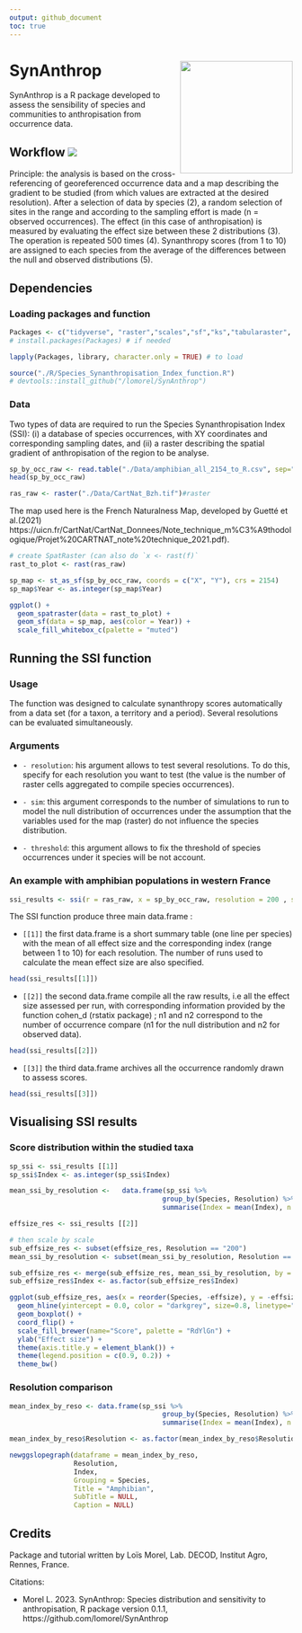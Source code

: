 ```yaml
---
output: github_document
toc: true
---
```


<!-- README.md is generated from README.Rmd. Please edit that file -->

# SynAnthrop <img src="./Figure/SynAnthrop_logo.png" align="right" alt="" width="200" />

SynAnthrop is a R package developed to assess the sensibility of species and communities to anthropisation from occurrence data.

## Workflow <img src="./Figure/Synanthrop_workflow.png" />
Principle: the analysis is based on the cross-referencing of georeferenced occurrence data and a map describing the gradient to be studied (from which values are extracted at the desired resolution). After a selection of data by species (2), a random selection of sites in the range and according to the sampling effort is made (n = observed occurrences). The effect (in this case of anthropisation) is measured by evaluating the effect size between these 2 distributions (3). The operation is repeated 500 times (4). Synanthropy scores (from 1 to 10) are assigned to each species from the average of the differences between the null and observed distributions (5).

## Dependencies
### Loading packages and function
```r
Packages <- c("tidyverse", "raster","scales","sf","ks","tabularaster", "terra", "tidyterra", "CGPfunctions")
# install.packages(Packages) # if needed

lapply(Packages, library, character.only = TRUE) # to load

source("./R/Species_Synanthropisation_Index_function.R")
# devtools::install_github("/lomorel/SynAnthrop")
```

### Data

Two types of data are required to run the Species Synanthropisation Index (SSI): (i) a database of species occurrences, with XY coordinates and corresponding sampling dates, and (ii) a raster describing the spatial gradient of anthropisation of the region to be analyse.

```r
sp_by_occ_raw <- read.table("./Data/amphibian_all_2154_to_R.csv", sep=";", h=T)
head(sp_by_occ_raw)
```

```r
ras_raw <- raster("./Data/CartNat_Bzh.tif")#raster
```

The map used here is the French Naturalness Map, developed by Guetté et al.(2021) https://uicn.fr/CartNat/CartNat_Donnees/Note_technique_m%C3%A9thodologique/Projet%20CARTNAT_note%20technique_2021.pdf). 

```r
# create SpatRaster (can also do `x <- rast(f)`
rast_to_plot <- rast(ras_raw)

sp_map <- st_as_sf(sp_by_occ_raw, coords = c("X", "Y"), crs = 2154)
sp_map$Year <- as.integer(sp_map$Year)

ggplot() + 
  geom_spatraster(data = rast_to_plot) +
  geom_sf(data = sp_map, aes(color = Year)) +
  scale_fill_whitebox_c(palette = "muted")
```

## Running the SSI function

### Usage

The function was designed to calculate synanthropy scores automatically from a data set (for a taxon, a territory and a period). Several resolutions can be evaluated simultaneously.

### Arguments

* `- resolution`: his argument allows to test several resolutions. To do this, specify for each resolution you want to test (the value is the number of raster cells aggregated to compile species occurrences).

* `- sim`: this argument corresponds to the number of simulations to run to model the null distribution of occurrences under the assumption that the variables used for the map (raster) do not influence the species distribution.

* `- threshold`: this argument allows to fix the threshold of species occurrences under it species will be not account.

### An example with amphibian populations in western France

```r
ssi_results <- ssi(r = ras_raw, x = sp_by_occ_raw, resolution = 200 , sim = 2, threshold = 30)

```

The SSI function produce three main data.frame :

* `[[1]]` the first data.frame is a short summary table (one line per species) with the mean of all effect size and the corresponding index (range between 1 to 10) for each resolution. The number of runs used to calculate the mean effect size are also specified.

```r
head(ssi_results[[1]])
```


* `[[2]]` the second data.frame compile all the raw results, i.e all the effect size assessed per run, with corresponding information provided by the function cohen_d (rstatix package) ; n1 and n2 correspond to the number of occurrence compare (n1 for the null distribution and n2 for observed data).

```r
head(ssi_results[[2]])
```


* `[[3]]` the third data.frame archives all the occurrence randomly drawn to assess scores.

```r
head(ssi_results[[3]])
```


## Visualising SSI results

### Score distribution within the studied taxa
```r
sp_ssi <- ssi_results [[1]]
sp_ssi$Index <- as.integer(sp_ssi$Index)

mean_ssi_by_resolution <-   data.frame(sp_ssi %>%
                                      group_by(Species, Resolution) %>%
                                      summarise(Index = mean(Index), n = n()))

effsize_res <- ssi_results [[2]]

# then scale by scale
sub_effsize_res <- subset(effsize_res, Resolution == "200")
mean_ssi_by_resolution <- subset(mean_ssi_by_resolution, Resolution == "200")

sub_effsize_res <- merge(sub_effsize_res, mean_ssi_by_resolution, by = "Species")
sub_effsize_res$Index <- as.factor(sub_effsize_res$Index)

ggplot(sub_effsize_res, aes(x = reorder(Species, -effsize), y = -effsize, fill = Index)) +
  geom_hline(yintercept = 0.0, color = "darkgrey", size=0.8, linetype="dashed") +
  geom_boxplot() + 
  coord_flip() +
  scale_fill_brewer(name="Score", palette = "RdYlGn") +
  ylab("Effect size") +
  theme(axis.title.y = element_blank()) +
  theme(legend.position = c(0.9, 0.2)) +
  theme_bw()

```
### Resolution comparison
```r

mean_index_by_reso <- data.frame(sp_ssi %>%
                                      group_by(Species, Resolution) %>%
                                      summarise(Index = mean(Index), n = n()))

mean_index_by_reso$Resolution <- as.factor(mean_index_by_reso$Resolution)

newggslopegraph(dataframe = mean_index_by_reso,
                Resolution,
                Index,
                Grouping = Species,
                Title = "Amphibian",
                SubTitle = NULL,
                Caption = NULL)
```
## Credits

Package and tutorial written by Loïs Morel, Lab. DECOD, Institut Agro, Rennes, France.

Citations:

* Morel L. 2023. SynAnthrop: Species distribution and sensitivity to anthropisation, R package version 0.1.1,         https://github.com/lomorel/SynAnthrop



